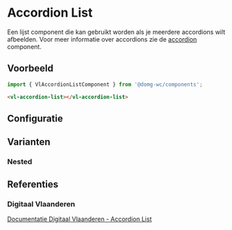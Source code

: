 
# Accordion List

Een lijst component die kan gebruikt worden als je meerdere accordions wilt afbeelden.
Voor meer informatie over accordions zie de [accordion](/docs/components-accordion--documentatie) component.


## Voorbeeld

```js
import { VlAccordionListComponent } from '@domg-wc/components';
```

```html
<vl-accordion-list></vl-accordion-list>
```

<Canvas of={VlAccordionListStories.AccordionListDefault} />


## Configuratie

<ArgTypes of={VlAccordionListStories.AccordionListDefault} />


## Varianten

### Nested

<Canvas of={VlAccordionListStories.AccordionListNested} />


## Referenties

### Digitaal Vlaanderen

[Documentatie Digitaal Vlaanderen - Accordion List](https://overheid.vlaanderen.be/webuniversum/v3/documentation/js-components/vl-ui-accordion)
